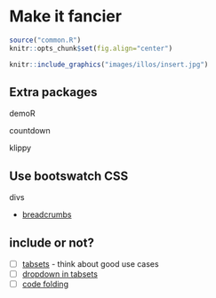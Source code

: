 # Make it fancier {#doc-fancy}

```r
source("common.R")
knitr::opts_chunk$set(fig.align="center")
```


```r
knitr::include_graphics("images/illos/insert.jpg")
```

## Extra packages

demoR

countdown

klippy

## Use bootswatch CSS

divs

- [breadcrumbs](https://bootswatch.com/flatly/)

## include or not?

- [ ] [tabsets](https://bookdown.org/yihui/rmarkdown/html-document.html#tabbed-sections)
         - think about good use cases
- [ ] [dropdown in tabsets](https://github.com/rstudio/rmarkdown/pull/1405)
- [ ] [code folding](https://rmarkdown-docs.netlify.com/reference/html_document.html)
